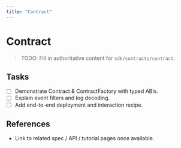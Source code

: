 ```yaml
---
title: "Contract"
---
```


# Contract

> TODO: Fill in authoritative content for `sdk/contracts/contract`.

## Tasks
- [ ] Demonstrate Contract & ContractFactory with typed ABIs.
- [ ] Explain event filters and log decoding.
- [ ] Add end-to-end deployment and interaction recipe.

## References
- Link to related spec / API / tutorial pages once available.
